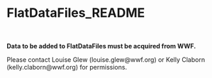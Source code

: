 # FlatDataFiles_README

<br>

__Data to be added to FlatDataFiles must be acquired from WWF.__

Please contact Louise Glew (louise.glew@wwf.org) or Kelly Claborn (kelly.claborn@wwf.org) for permissions.

